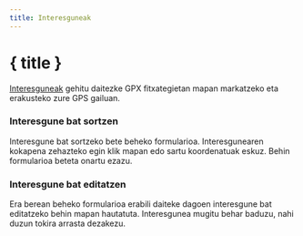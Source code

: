 ```yaml
---
title: Interesguneak
---
```


<script>
</script>

# <MapPin size="24" class="inline-block" style="margin-bottom: 5px" /> { title }

[Interesguneak](../gpx) gehitu daitezke GPX fitxategietan mapan markatzeko eta erakusteko zure GPS gailuan.

### Interesgune bat sortzen

Interesgune bat sortzeko bete beheko formularioa.
Interesgunearen kokapena zehazteko egin klik mapan edo sartu koordenatuak eskuz.
Behin formularioa beteta onartu ezazu.

<div class="flex flex-row justify-center">
    <Waypoint class="text-foreground p-3 border rounded-md shadow-lg" />
</div>

### Interesgune bat editatzen

Era berean beheko formularioa erabili daiteke dagoen interesgune bat editatzeko behin mapan hautatuta.
Interesgunea mugitu behar baduzu, nahi duzun tokira arrasta dezakezu.
